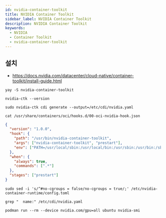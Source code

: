 ```yaml
---
id: nvidia-container-toolkit
title: NVIDIA Container Toolkit
sidebar_label: NVIDIA Container Toolkit
description: NVIDIA Container Toolkit
keywords:
  - NVIDIA
  - Container Toolkit
  - nvidia-container-toolkit
---
```


## 설치

- https://docs.nvidia.com/datacenter/cloud-native/container-toolkit/install-guide.html

```shell
yay -S nvidia-container-toolkit
```

```shell
nvidia-ctk --version
```

```shell
sudo nvidia-ctk cdi generate --output=/etc/cdi/nvidia.yaml
```

```shell
cat /usr/share/containers/oci/hooks.d/00-oci-nvidia-hook.json
```

```json
{
  "version": "1.0.0",
  "hook": {
    "path": "/usr/bin/nvidia-container-toolkit",
    "args": ["nvidia-container-toolkit", "prestart"],
    "env": ["PATH=/usr/local/sbin:/usr/local/bin:/usr/sbin:/usr/bin:/sbin:/bin"]
  },
  "when": {
    "always": true,
    "commands": [".*"]
  },
  "stages": ["prestart"]
}
```

```shell
sudo sed -i 's/^#no-cgroups = false/no-cgroups = true/;' /etc/nvidia-container-runtime/config.toml
```

```shell
grep "  name:" /etc/cdi/nvidia.yaml
```

```shell
podman run --rm --device nvidia.com/gpu=all ubuntu nvidia-smi
```
